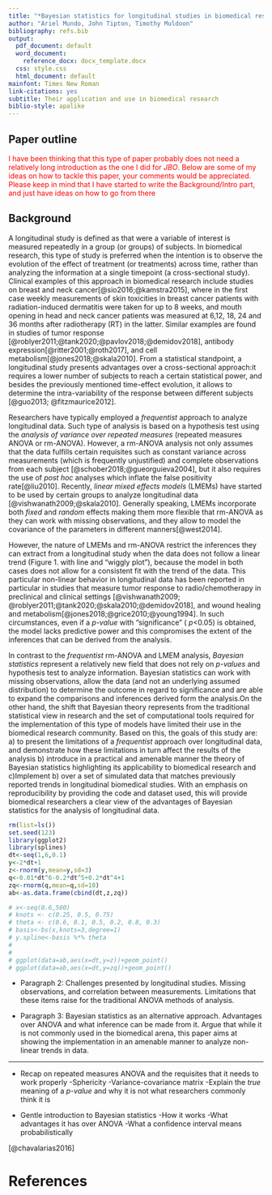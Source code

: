 ```yaml
---
title: "*Bayesian statistics for longitudinal studies in biomedical research*"
author: "Ariel Mundo, John Tipton, Timothy Muldoon"
bibliography: refs.bib
output:
  pdf_document: default
  word_document:
    reference_docx: docx_template.docx
  css: style.css
  html_document: default
mainfont: Times New Roman
link-citations: yes
subtitle: Their application and use in biomedical research
biblio-style: apalike
---
```




## Paper outline
 <span style="color: red;">I have been thinking that this type of paper probably does not need a relatively long introduction as the one I did for _JBO_. Below are some of my ideas on how to tackle this paper, your comments would be appreciated. Please keep in mind that I have started to write the Background/Intro part, and just have ideas on how to go from there</span>






## Background

A longitudinal study is defined as that were a variable of interest is measured repeatedly in a group (or groups) of subjects. In biomedical research, this type of study is preferred when the intention is to observe the evolution of the effect of treatment (or treatments) across time, rather than analyzing the information at a single timepoint (a cross-sectional study). Clinical examples of this  approach in biomedical research include studies on breast and neck cancer[@sio2016;@kamstra2015], where in the first case  weekly measurements of skin toxicities in breast cancer patients with radiation-induced dermatitis were taken for up to 8 weeks, and mouth opening in head and neck cancer patients was measured at 6,12, 18, 24 and 36 months after radiotherapy (RT) in the latter. Similar examples are found in studies of tumor response [@roblyer2011;@tank2020;@pavlov2018;@demidov2018], antibody expression[@ritter2001;@roth2017], and cell metabolism[@jones2018;@skala2010]. From a statistical standpoint, a longitudinal study presents advantages over a cross-sectional approach:it requires a lower number of subjects to reach a certain statistical power, and besides the previously mentioned time-effect evolution, it allows to determine the intra-variability of the response between different subjects [@guo2013; @fitzmaurice2012]. 

Researchers have typically employed a _frequentist_ approach to analyze longitudinal data. Such type of analysis is based on a hypothesis test using the _analysis of variance over repeated measures_ (repeated measures ANOVA or rm-ANOVA). However, a rm-ANOVA analysis not only assumes that the data fulfills certain requisites such as constant variance across measurements (which is frequently unjustified) and  complete observations from each subject [@schober2018;@gueorguieva2004], but it also requires the use of _post hoc_ analyses which inflate the false positivity rate[@liu2010]. Recently, _linear mixed effects models_ (LMEMs) have started to be used by certain groups to analyze longitudinal data [@vishwanath2009;@skala2010]. Generally speaking, LMEMs incorporate both _fixed_ and _random_ effects making them more flexible that rm-ANOVA as they can work with missing observations, and they allow to model the covariance of the parameters in different manners[@west2014].

However, the nature of LMEMs and rm-ANOVA restrict the inferences they can extract from a longitudinal study when the data does not follow a linear trend (Figure 1. with line and "wiggly plot"), because the model in both cases does not allow for a consistent fit with the trend of the data. This particular non-linear behavior in longitudinal data has been reported in particular in studies that measure tumor response to radio/chemotherapy in preclinical and clinical settings  [@vishwanath2009; @roblyer2011;@tank2020;@skala2010;@demidov2018], and wound healing and metabolism[@jones2018;@grice2010;@young1994]. In such circumstances, even if a _p-value_ with "significance" ( _p_<0.05) is obtained, the model lacks predictive power and this compromises the extent of the inferences that can be derived from the analysis. 

In contrast to the _frequentist_ rm-ANOVA and LMEM analysis, _Bayesian statistics_ represent a relatively new field that does not rely on _p-values_ and hypothesis test to analyze information. Bayesian statistics can work with missing observations, allow the data (and not an underlying assumed distribution) to determine the outcome in regard to significance and are able to expand the comparisons and inferences derived form the analysis.On the other hand, the shift that Bayesian theory represents from the traditional statistical view in research and the set of computational tools required for the implementation of this type of models have limited their use in the biomedical research community. Based on this, the goals of this study are: a) to present the limitations of a _frequentist_ approach over longitudinal data, and demonstrate how these limitations in turn affect the results of the analysis b) introduce in a practical and amenable manner the theory of Bayesian statistics highlighting its applicability to biomedical research and c)Implement b) over a set of simulated data that matches previously reported trends in longitudinal biomedical studies. With an emphasis on reproducibility by providing the code and dataset used, this will provide biomedical researchers a clear view of the advantages of Bayesian statistics for the analysis of longitudinal data.


```r
rm(list=ls())
set.seed(123)
library(ggplot2)
library(splines)
dt<-seq(1,6,0.1)
y<-2*dt+1
z<-rnorm(y,mean=y,sd=3)
q<-0.01*dt^6-0.2*dt^5+0.2*dt^4+1
zq<-rnorm(q,mean=q,sd=10)
ab<-as.data.frame(cbind(dt,z,zq))

# x<-seq(0.6,500)
# knots <- c(0.25, 0.5, 0.75)
# theta <- c(0.6, 0.1, 0.5, 0.2, 0.8, 0.3)
# basis<-bs(x,knots=3,degree=1)
# y.spline<-basis %*% theta
# 
# 
# ggplot(data=ab,aes(x=dt,y=z))+geom_point()
# ggplot(data=ab,aes(x=dt,y=zq))+geom_point()

```

* Paragraph 2: Challenges presented by longitudinal studies. Missing observations, and correlation between measurements. Limitations that these items raise for the traditional ANOVA methods of analysis.

* Paragraph 3: Bayesian statistics as an alternative approach. Advantages over ANOVA and what inference can be made from it. Argue that while it is not commonly used in the biomedical arena, this paper aims at showing the implementation in an amenable manner to analyze non-linear trends in data.

***

* Recap on repeated measures ANOVA and the requisites that it needs to work properly
-Sphericity
-Variance-covariance matrix
-Explain the *true* meaning of a _p-value_ and why it is not what researchers commonly think it is

* Gentle introduction to Bayesian statistics
-How it works
-What advantages it has over ANOVA
-What a confidence interval means probabilistically



[@chavalarias2016]






# References
